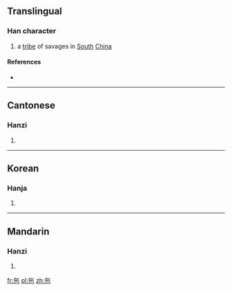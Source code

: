 ==Translingual==

===Han character===
{{Han char|rn=5|rad=乙|as=04|sn=5|four=80712|canj=OPD|ids=⿱𠂉也}}

# a [[tribe]] of savages in [[south|South]] [[China]]

====References====
* {{Han ref|kx=0084.080|hdz=10036.020|uh=340C|ud=13324}}

----

==Cantonese==

===Hanzi===
{{yue-hanzi|jyut=[[zyu4]]|y=jyu4}}

# {{defn|lang=yue|sort=乙04}}

----

==Korean==

===Hanja===
{{ko-hanja|hangeul=이|rv=i|mr=i|y=i}}

# {{defn|lang=ko|sort=乙04}}

----

==Mandarin==

===Hanzi===
{{cmn-hanzi|pin=[[sì]] ([[si4]]), [[yí]] ([[yi2]])|wg=[[ssu4|ssu<sup>4</sup>]], [[i2|i<sup>2</sup>]]}}

# {{defn|lang=cmn|sort=乙04}}

[[fr:㐌]]
[[pl:㐌]]
[[zh:㐌]]